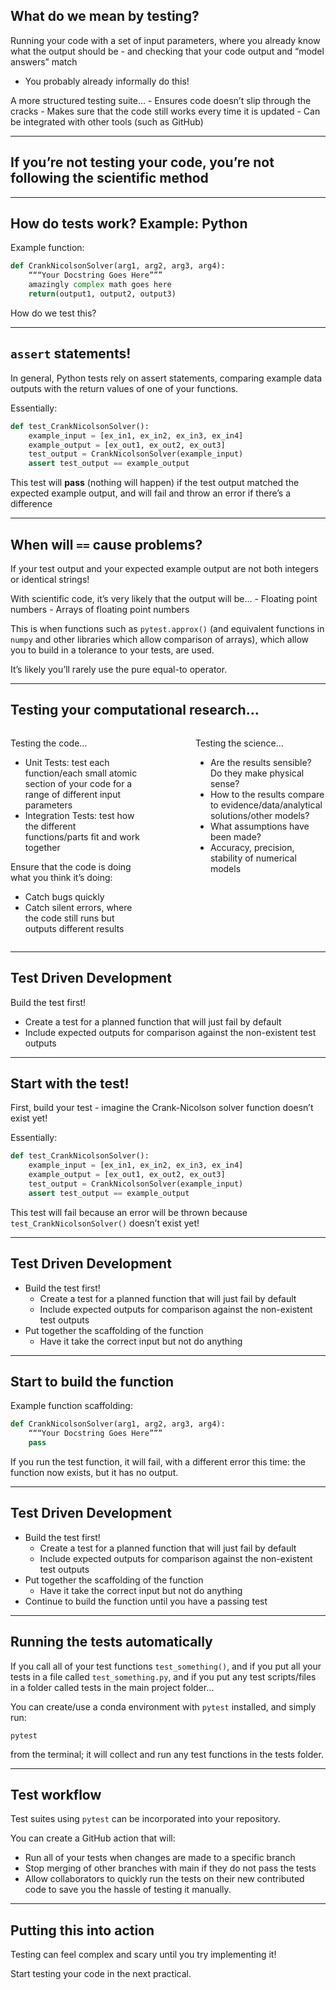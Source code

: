 ## What do we mean by testing?

Running your code with a set of input parameters, where you already know what the output should be - and checking that your code output and “model answers” match

- You probably already informally do this!

A more structured testing suite…
- Ensures code doesn’t slip through the cracks
- Makes sure that the code still works every time it is updated
- Can be integrated with other tools (such as GitHub)

---

## If you’re not testing your code, you’re not following the scientific method

---

## How do tests work? Example: Python

Example function:

```python
def CrankNicolsonSolver(arg1, arg2, arg3, arg4):
	“““Your Docstring Goes Here”””
	amazingly complex math goes here
	return(output1, output2, output3)
```

How do we test this?

---

## `assert` statements!

In general, Python tests rely on assert statements, comparing example data outputs with the return values of one of your functions.

Essentially:

```python
def test_CrankNicolsonSolver():
	example_input = [ex_in1, ex_in2, ex_in3, ex_in4]
	example_output = [ex_out1, ex_out2, ex_out3]
	test_output = CrankNicolsonSolver(example_input)
	assert test_output == example_output

```

This test will **pass** (nothing will happen) if the test output matched the expected example output, and will fail and throw an error if there’s a difference

---

## When will `==` cause problems?

If your test output and your expected example output are not both integers or identical strings!

With scientific code, it’s very likely that the output will be…
- Floating point numbers
- Arrays of floating point numbers

This is when functions such as `pytest.approx()` (and equivalent functions in `numpy` and other libraries which allow comparison of arrays), which allow you to build in a tolerance to your tests, are used.

It’s likely you’ll rarely use the pure equal-to operator.

---

## Testing your computational research... {.smaller}

:::: {.columns}

::: {.column width="45%"}

Testing the code…

- Unit Tests: test each function/each small atomic section of your code for a range of different input parameters
- Integration Tests: test how the different functions/parts fit and work together

Ensure that the code is doing what you think it’s doing:

- Catch bugs quickly
- Catch silent errors, where the code still runs but outputs different results

:::

::: {.column width="10%"}

:::

::: {.column width="45%"}

Testing the science…

- Are the results sensible? Do they make physical sense?
- How to the results compare to evidence/data/analytical solutions/other models?
- What assumptions have been made?
- Accuracy, precision, stability of numerical models

:::

::::

---

## Test Driven Development

Build the test first!

- Create a test for a planned function that will just fail by default
- Include expected outputs for comparison against the non-existent test outputs

---

## Start with the test!

First, build your test - imagine the Crank-Nicolson solver function doesn’t exist yet!

Essentially:

```python
def test_CrankNicolsonSolver():
	example_input = [ex_in1, ex_in2, ex_in3, ex_in4]
	example_output = [ex_out1, ex_out2, ex_out3]
	test_output = CrankNicolsonSolver(example_input)
	assert test_output == example_output
```

This test will fail because an error will be thrown because `test_CrankNicolsonSolver()` doesn’t exist yet!

---

## Test Driven Development

- Build the test first!
    - Create a test for a planned function that will just fail by default
    - Include expected outputs for comparison against the non-existent test outputs
- Put together the scaffolding of the function
    - Have it take the correct input but not do anything

---

## Start to build the function

Example function scaffolding:

```python
def CrankNicolsonSolver(arg1, arg2, arg3, arg4):
	“““Your Docstring Goes Here”””
	pass
```

If you run the test function, it will fail, with a different error this time: the function now exists, but it has no output.

---

## Test Driven Development

- Build the test first!
    - Create a test for a planned function that will just fail by default
    - Include expected outputs for comparison against the non-existent test outputs
- Put together the scaffolding of the function
    - Have it take the correct input but not do anything
- Continue to build the function until you have a passing test

---

## Running the tests automatically

If you call all of your test functions `test_something()`,
and if you put all your tests in a file called `test_something.py`,
and if you put any test scripts/files in a folder called tests
in the main project folder…

You can create/use a conda environment with `pytest` installed, and simply run:

`pytest`

from the terminal; it will collect and run any test functions in the tests folder.

---

## Test workflow

Test suites using `pytest` can be incorporated into your repository.

You can create a GitHub action that will:

- Run all of your tests when changes are made to a specific branch
- Stop merging of other branches with main if they do not pass the tests
- Allow collaborators to quickly run the tests on their new contributed code to save you the hassle of testing it manually.

---

## Putting this into action

Testing can feel complex and scary until you try implementing it!

Start testing your code in the next practical.

